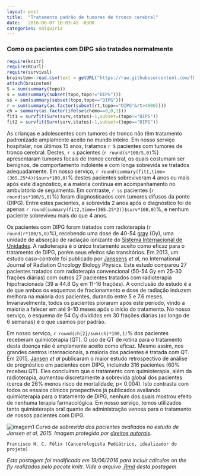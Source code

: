 ```yaml
---
layout: post
title:  "Tratamento padrão de tumores de tronco cerebral"
date:   2016-06-07 16:03:45 -0300
categories: valquiria
---
```

### Como os pacientes com DIPG são tratados normalmente

```r
require(knitr)
require(RCurl)
require(survival)
brainstem<-read.csv(text = getURL("https://raw.githubusercontent.com/fhcflx/valkyrie/gh-pages/assets/data/brainstem2015.csv"))  
attach(brainstem)  
S = sum(summary(topo))  
s = sum(summary(subset(topo,topo!="DIPG")))  
ss = sum(summary(subset(topo,topo=="DIPG")))  
r = sum(summary(as.factor(subset(rt,topo=="DIPG"&rt>4000))))  
ch = summary(as.factor(ifelse(chemo==0,0,1)))  
fit1 = survfit(Surv(surv,status)~1,subset=(topo!="DIPG"))  
fit2 = survfit(Surv(surv,status)~1,subset=(topo=="DIPG"))
```

As crianças e adolescentes com tumores de tronco não têm tratamento padronizado amplamente aceito no mundo inteiro. Em nosso serviço hospitalar, nos últimos 15 anos, tratamos `r S` pacientes com tumores de tronco cerebral. Destes, `r s` pacientes (`r round(s*100/S,0)`%) apresentaram tumores focais de tronco cerebral, os quais costumam ser benignos, de comportamento indolente e com longa sobrevida se tratados adequadamente. Em nosso serviço, `r round(summary(fit1,time=(365.25*4))$surv*100,0)`% destes pacientes sobreviveram 4 anos ou mais após este diagnóstico, e a maioria continua em acompanhamento no ambulatório de seguimento. Em contraste, `r ss` pacientes (`r round(ss*100/S,0)`%) foram diagnosticados com tumores difusos da ponte (DIPG). Entre estes pacientes, a sobrevida 2 anos após o diagnóstico foi de apenas `r round(summary(fit2,time=(365.25*2))$surv*100,0)`%, e nenhum paciente sobreviveu mais do que 4 anos.

Os pacientes com DIPG foram tratados com radioterapia (`r round(r*100/S,0)`%), recebendo uma dose de 40-54 [gray](https://en.wikipedia.org/wiki/Gray_(unit)) (Gy), uma unidade de absorção de radiação ionizante do [Sistema Internacional de Unidades](https://pt.wikipedia.org/wiki/Sistema_Internacional_de_Unidades). A radioterapia é o único tratamento aceito como eficaz para o tratamento de DIPG, porém seus efeitos são transitórios. Em 2013, um estudo caso-controle foi publicado por [Janssens](http://www.sciencedirect.com/science/article/pii/S0360301612005524?np=y) *et al*, no International Journal of Radiation Oncology Biology Physics. Este estudo comparou 27 pacientes tratados com radioterapia convencional (50-54 Gy em 25-30 frações diárias) com outros 27 pacientes tratados com radioterapia hipofracionada (39 a 44.8 Gy em 11-16 frações). A conclusão do estudo é a de que ambos os esquemas de fracionamento e dose de radiação induzem melhora na maioria dos pacientes, durando entre 5 e 7.6 meses. Invariavelmente, todos os pacientes pioraram após este período, vindo a maioria a falecer em até 9-10 meses após o início do tratamento. No nosso serviço, o esquema de 54 Gy divididos em 30 frações diárias (ao longo de 6 semanas) é o que usamos por padrão.

Em nosso serviço, `r round(ch[2]/sum(ch)*100,1)`% dos pacientes receberam quimioterapia (QT). O uso de QT de rotina para o tratamento desta doença não é amplamente aceito como eficaz. Mesmo assim, nos grandes centros internacionais, a maioria dos pacientes é tratada com QT. Em 2015, [Jansen](http://neuro-oncology.oxfordjournals.org/content/17/1/160.full) *et al* publicaram o maior estudo retrospectivo de análise de prognóstico em pacientes com DIPG, incluindo 316 pacientes (60% recebeu QT). Eles concluíram que o tratamento com quimioterapia, além da radioterapia, aumentou discretamente a sobrevida global dos pacientes (cerca de 26% menos risco de mortalidade, p< 0.004). Isto contrasta com todos os ensaios clínicos prospectivos já publicados avaliando quimioterapia para o tratamento de DIPG, nenhum dos quais mostrou efeito de nenhuma terapia farmacológica. Em nosso serviço, temos utilizados tanto quimioterapia oral quanto de administração venosa para o tratamento de nossos pacientes com DIPG.

![imagem1](http://www.ncbi.nlm.nih.gov/pmc/articles/PMC4483042/bin/nou10402.jpg)
*Curva de sobrevida dos pacientes avaliados no estudo de Jansen et al, 2015. Imagem protegida por [direitos autorais](http://www.ncbi.nlm.nih.gov/pmc/articles/PMC4483042/figure/NOU104F2/#).*

``` Francisco H. C. Félix (Cancerologista Pediátrico, idealizador do projeto)```

_Esta postagem foi modificada em 19/06/2016 para incluir cálculos *on the fly* realizados pelo pacote knitr. Vide o arquivo [.Rmd](https://github.com/fhcflx/valkyrie/blob/gh-pages/_source/2016-06-07-Tratamento-padrão-de-tumores-de-tronco-cerebral.Rmd) desta postagem_

